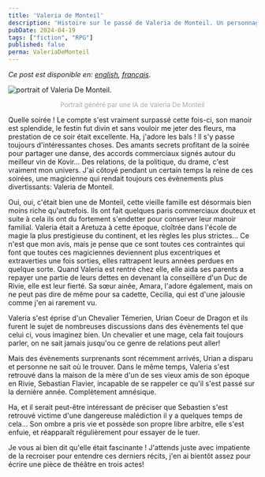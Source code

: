 ```yaml
---
title: 'Valeria de Monteil'
description: 'Histoire sur le passé de Valeria de Monteil. Un personnage de la partie du jeu de role The Witcher que je joue.'
pubDate: 2024-04-19
tags: ["fiction", "RPG"]
published: false
perma: ValeriaDeMonteil
---
```


*Ce post est disponible en: [english](/posts/ValeriaDeMonteil/), [français](/posts/ValeriaDeMonteil/fr/).*

<Image 
    src={kal} 
    class="img-50 img-mobile"
    alt="portrait of Valeria De Monteil."
/>

<p style="
    text-align: center;
    font-size: small;
    color: darkgray;
">Portrait généré par une IA de Valeria De Monteil</p>

Quelle soirée ! Le compte s'est vraiment surpassé cette fois-ci, son manoir est splendide, le festin fut divin et sans vouloir me jeter des fleurs, ma prestation de ce soir était excellente.
Ha, j'adore les bals ! Il s'y passe toujours d'intéressantes choses. Des amants secrets profitant de la soirée pour partager une danse, des accords commerciaux signés autour du meilleur vin de Kovir... Des relations, de la politique, du drame, c'est vraiment mon univers. J'ai côtoyé pendant un certain temps la reine de ces soirées, une magicienne qui rendait toujours ces évènements plus divertissants: Valeria de Monteil.

Oui, oui, c'était bien une de Monteil, cette vieille famille est désormais bien moins riche qu'autrefois. Ils ont fait quelques paris commerciaux douteux et suite à cela ils ont du fortement s'endetter pour conserver leur manoir familial. Valeria était a Aretuza à cette époque, cloîtrée dans l'école de magie la plus prestigieuse du continent, et les règles les plus strictes... Ce n'est que mon avis, mais je pense que ce sont toutes ces contraintes qui font que toutes ces magiciennes deviennent plus excentriques et extraverties une fois sorties, elles rattrapent leurs années perdues en quelque sorte. Quand Valeria est rentré chez elle, elle aida ses parents a repayer une partie de leurs dettes en devenant la conseillère d'un Duc de Rivie, elle est leur fierté. Sa sœur ainée, Amara, l'adore également, mais on ne peut pas dire de même pour sa cadette, Cecilia, qui est d'une jalousie comme j'en ai rarement vu.

Valeria s'est éprise d'un Chevalier Témerien, Urian Coeur de Dragon et ils furent le sujet de nombreuses discussions dans des évènements tel que celui ci, vous imaginez bien. Un chevalier et une mage, cela fait toujours parler, on ne sait jamais jusqu'ou ce genre de relations peut aller!

Mais des évènements surprenants sont récemment arrivés, Urian a disparu et personne ne sait où le trouver. Dans le même temps, Valeria s'est retrouvé dans la maison de la mère d'un de ses vieux amis de son époque en Rivie, Sebastian Flavier, incapable de se rappeler ce qu'il s'est passé sur la dernière année. Complètement amnésique.

Ha, et il serait peut-être intéressant de préciser que Sebastien s'est retrouvé victime d'une dangereuse malédiction il y a quelques temps de cela... Son ombre a pris vie et possède son propre libre arbitre, elle s'est enfuie, et réapparaît régulièrement pour essayer de le tuer. 

Je vous ai bien dit qu'elle était fascinante ! J'attends juste avec impatiente de la recroiser pour entendre ces derniers récits, j'en ai bientôt assez pour écrire une pièce de théâtre en trois actes!